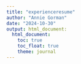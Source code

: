 ```yaml
---
title: "experienceresume"
author: "Annie Gorman"
date: "2024-10-30"
output: html_document:
  html_document:
    toc: true
    toc_float: true
    theme: journal
---
```


